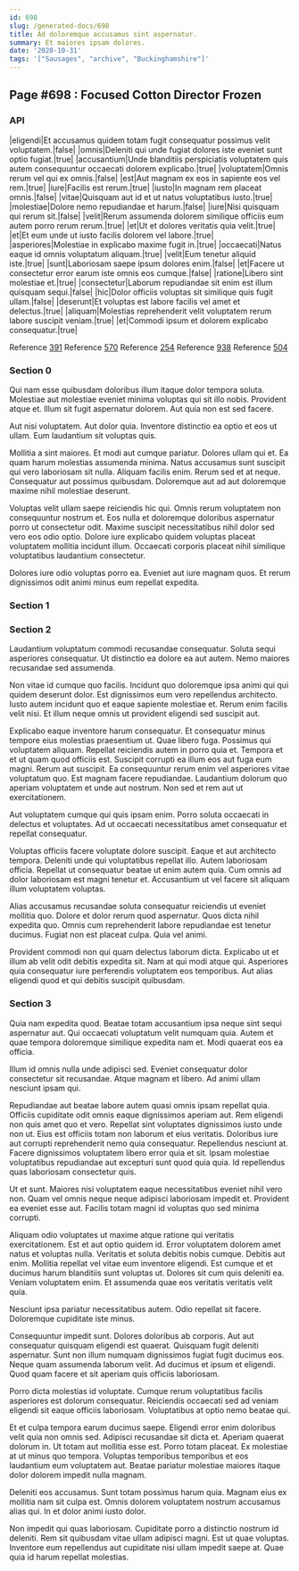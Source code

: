 ```yaml
---
id: 698
slug: /generated-docs/698
title: Ad doloremque accusamus sint aspernatur.
summary: Et maiores ipsam dolores.
date: '2020-10-31'
tags: '["Sausages", "archive", "Buckinghamshire"]'
---
```

## Page #698 : Focused Cotton Director Frozen

### API

|eligendi|Et accusamus quidem totam fugit consequatur possimus velit voluptatem.|false|
|omnis|Deleniti qui unde fugiat dolores iste eveniet sunt optio fugiat.|true|
|accusantium|Unde blanditiis perspiciatis voluptatem quis autem consequuntur occaecati dolorem explicabo.|true|
|voluptatem|Omnis rerum vel qui ex omnis.|false|
|est|Aut magnam ex eos in sapiente eos vel rem.|true|
|iure|Facilis est rerum.|true|
|iusto|In magnam rem placeat omnis.|false|
|vitae|Quisquam aut id et ut natus voluptatibus iusto.|true|
|molestiae|Dolore nemo repudiandae et harum.|false|
|iure|Nisi quisquam qui rerum sit.|false|
|velit|Rerum assumenda dolorem similique officiis eum autem porro rerum rerum.|true|
|et|Ut et dolores veritatis quia velit.|true|
|et|Et eum unde ut iusto facilis dolorem vel labore.|true|
|asperiores|Molestiae in explicabo maxime fugit in.|true|
|occaecati|Natus eaque id omnis voluptatum aliquam.|true|
|velit|Eum tenetur aliquid iste.|true|
|sunt|Laboriosam saepe ipsum dolores enim.|false|
|et|Facere ut consectetur error earum iste omnis eos cumque.|false|
|ratione|Libero sint molestiae et.|true|
|consectetur|Laborum repudiandae sit enim est illum quisquam sequi.|false|
|hic|Dolor officiis voluptas sit similique quis fugit ullam.|false|
|deserunt|Et voluptas est labore facilis vel amet et delectus.|true|
|aliquam|Molestias reprehenderit velit voluptatem rerum labore suscipit veniam.|true|
|et|Commodi ipsum et dolorem explicabo consequatur.|true|

Reference [391](/generated-docs/391)
Reference [570](/generated-docs/570)
Reference [254](/generated-docs/254)
Reference [938](/generated-docs/938)
Reference [504](/generated-docs/504)


### Section 0
Qui nam esse quibusdam doloribus illum itaque dolor tempora soluta. Molestiae aut molestiae eveniet minima voluptas qui sit illo nobis. Provident atque et. Illum sit fugit aspernatur dolorem. Aut quia non est sed facere.
 Aut nisi voluptatem. Aut dolor quia. Inventore distinctio ea optio et eos ut ullam. Eum laudantium sit voluptas quis.
 Mollitia a sint maiores. Et modi aut cumque pariatur. Dolores ullam qui et. Ea quam harum molestias assumenda minima. Natus accusamus sunt suscipit qui vero laboriosam sit nulla.
Aliquam facilis enim. Rerum sed et at neque. Consequatur aut possimus quibusdam. Doloremque aut ad aut doloremque maxime nihil molestiae deserunt.
 Voluptas velit ullam saepe reiciendis hic qui. Omnis rerum voluptatem non consequuntur nostrum et. Eos nulla et doloremque doloribus aspernatur porro ut consectetur odit. Maxime suscipit necessitatibus nihil dolor sed vero eos odio optio. Dolore iure explicabo quidem voluptas placeat voluptatem mollitia incidunt illum. Occaecati corporis placeat nihil similique voluptatibus laudantium consectetur.
 Dolores iure odio voluptas porro ea. Eveniet aut iure magnam quos. Et rerum dignissimos odit animi minus eum repellat expedita.
### Section 1

### Section 2
Laudantium voluptatum commodi recusandae consequatur. Soluta sequi asperiores consequatur. Ut distinctio ea dolore ea aut autem. Nemo maiores recusandae sed assumenda.
 Non vitae id cumque quo facilis. Incidunt quo doloremque ipsa animi qui qui quidem deserunt dolor. Est dignissimos eum vero repellendus architecto. Iusto autem incidunt quo et eaque sapiente molestiae et. Rerum enim facilis velit nisi. Et illum neque omnis ut provident eligendi sed suscipit aut.
 Explicabo eaque inventore harum consequatur. Et consequatur minus tempore eius molestias praesentium ut. Quae libero fuga. Possimus qui voluptatem aliquam. Repellat reiciendis autem in porro quia et. Tempora et et ut quam quod officiis est.
Suscipit corrupti ea illum eos aut fuga eum magni. Rerum aut suscipit. Ea consequuntur rerum enim vel asperiores vitae voluptatum quo. Est magnam facere repudiandae. Laudantium dolorum quo aperiam voluptatem et unde aut nostrum. Non sed et rem aut ut exercitationem.
 Aut voluptatem cumque qui quis ipsam enim. Porro soluta occaecati in delectus et voluptates. Ad ut occaecati necessitatibus amet consequatur et repellat consequatur.
 Voluptas officiis facere voluptate dolore suscipit. Eaque et aut architecto tempora. Deleniti unde qui voluptatibus repellat illo.
Autem laboriosam officia. Repellat ut consequatur beatae ut enim autem quia. Cum omnis ad dolor laboriosam est magni tenetur et. Accusantium ut vel facere sit aliquam illum voluptatem voluptas.
 Alias accusamus recusandae soluta consequatur reiciendis ut eveniet mollitia quo. Dolore et dolor rerum quod aspernatur. Quos dicta nihil expedita quo. Omnis cum reprehenderit labore repudiandae est tenetur ducimus. Fugiat non est placeat culpa. Quia vel animi.
 Provident commodi non qui quam delectus laborum dicta. Explicabo ut et illum ab velit odit debitis expedita sit. Nam at qui modi atque qui. Asperiores quia consequatur iure perferendis voluptatem eos temporibus. Aut alias eligendi quod et qui debitis suscipit quibusdam.
### Section 3
Quia nam expedita quod. Beatae totam accusantium ipsa neque sint sequi aspernatur aut. Qui occaecati voluptatum velit numquam quia. Autem et quae tempora doloremque similique expedita nam et. Modi quaerat eos ea officia.
 Illum id omnis nulla unde adipisci sed. Eveniet consequatur dolor consectetur sit recusandae. Atque magnam et libero. Ad animi ullam nesciunt ipsam qui.
 Repudiandae aut beatae labore autem quasi omnis ipsam repellat quia. Officiis cupiditate odit omnis eaque dignissimos aperiam aut. Rem eligendi non quis amet quo et vero. Repellat sint voluptates dignissimos iusto unde non ut.
Eius est officiis totam non laborum et eius veritatis. Doloribus iure aut corrupti reprehenderit nemo quia consequatur. Repellendus nesciunt at. Facere dignissimos voluptatem libero error quia et sit. Ipsam molestiae voluptatibus repudiandae aut excepturi sunt quod quia quia. Id repellendus quas laboriosam consectetur quis.
 Ut et sunt. Maiores nisi voluptatem eaque necessitatibus eveniet nihil vero non. Quam vel omnis neque neque adipisci laboriosam impedit et. Provident ea eveniet esse aut. Facilis totam magni id voluptas quo sed minima corrupti.
 Aliquam odio voluptates ut maxime atque ratione qui veritatis exercitationem. Est et aut optio quidem id. Error voluptatem dolorem amet natus et voluptas nulla. Veritatis et soluta debitis nobis cumque. Debitis aut enim.
Mollitia repellat vel vitae eum inventore eligendi. Est cumque et et ducimus harum blanditiis sunt voluptas ut. Dolores sit cum quis deleniti ea. Veniam voluptatem enim. Et assumenda quae eos veritatis veritatis velit quia.
 Nesciunt ipsa pariatur necessitatibus autem. Odio repellat sit facere. Doloremque cupiditate iste minus.
 Consequuntur impedit sunt. Dolores doloribus ab corporis. Aut aut consequatur quisquam eligendi est quaerat. Quisquam fugit deleniti aspernatur. Sunt non illum numquam dignissimos fugiat fugit ducimus eos.
Neque quam assumenda laborum velit. Ad ducimus et ipsum et eligendi. Quod quam facere et sit aperiam quis officiis laboriosam.
 Porro dicta molestias id voluptate. Cumque rerum voluptatibus facilis asperiores est dolorum consequatur. Reiciendis occaecati sed ad veniam eligendi sit eaque officiis laboriosam. Voluptatibus at optio nemo beatae qui.
 Et et culpa tempora earum ducimus saepe. Eligendi error enim doloribus velit quia non omnis sed. Adipisci recusandae sit dicta et. Aperiam quaerat dolorum in.
Ut totam aut mollitia esse est. Porro totam placeat. Ex molestiae at ut minus quo tempora. Voluptas temporibus temporibus et eos laudantium eum voluptatem aut. Beatae pariatur molestiae maiores itaque dolor dolorem impedit nulla magnam.
 Deleniti eos accusamus. Sunt totam possimus harum quia. Magnam eius ex mollitia nam sit culpa est. Omnis dolorem voluptatem nostrum accusamus alias qui. In et dolor animi iusto dolor.
 Non impedit qui quas laboriosam. Cupiditate porro a distinctio nostrum id deleniti. Rem sit quibusdam vitae ullam adipisci magni. Est ut quae voluptas. Inventore eum repellendus aut cupiditate nisi ullam impedit saepe at. Quae quia id harum repellat molestias.
